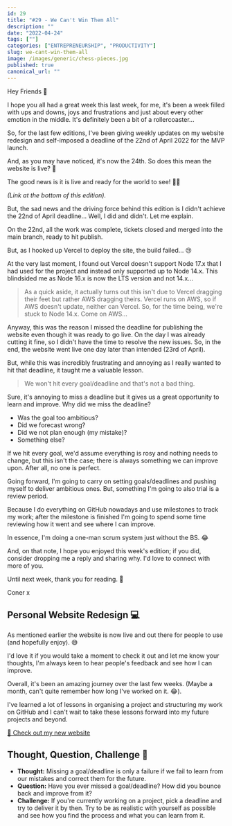 ```yaml
---
id: 29
title: "#29 - We Can't Win Them All"
description: ""
date: "2022-04-24"
tags: [""]
categories: ["ENTREPRENEURSHIP", "PRODUCTIVITY"]
slug: we-cant-win-them-all
image: /images/generic/chess-pieces.jpg
published: true
canonical_url: ""
---
```


Hey Friends 👋

I hope you all had a great week this last week, for me, it's been a week filled with ups and downs, joys and frustrations and just about every other emotion in the middle. It's definitely been a bit of a rollercoaster...

So, for the last few editions, I've been giving weekly updates on my website redesign and self-imposed a deadline of the 22nd of April 2022 for the MVP launch.

And, as you may have noticed, it's now the 24th. So does this mean the website is live? 👀

The good news is it is live and ready for the world to see! 🎉🥳

_(Link at the bottom of this edition)._

But, the sad news and the driving force behind this edition is I didn't achieve the 22nd of April deadline... Well, I did and didn't. Let me explain.

On the 22nd, all the work was complete, tickets closed and merged into the main branch, ready to hit publish.

But, as I hooked up Vercel to deploy the site, the build failed... 😢

At the very last moment, I found out Vercel doesn't support Node 17.x that I had used for the project and instead only supported up to Node 14.x. This blindsided me as Node 16.x is now the LTS version and not 14.x...

> As a quick aside, it actually turns out this isn't due to Vercel dragging their feet but rather AWS dragging theirs. Vercel runs on AWS, so if AWS doesn't update, neither can Vercel. So, for the time being, we're stuck to Node 14.x. Come on AWS...

Anyway, this was the reason I missed the deadline for publishing the website even though it was ready to go live. On the day I was already cutting it fine, so I didn't have the time to resolve the new issues. So, in the end, the website went live one day later than intended (23rd of April).

But, while this was incredibly frustrating and annoying as I really wanted to hit that deadline, it taught me a valuable lesson.

> We won't hit every goal/deadline and that's not a bad thing.

Sure, it's annoying to miss a deadline but it gives us a great opportunity to learn and improve. Why did we miss the deadline?

- Was the goal too ambitious?
- Did we forecast wrong?
- Did we not plan enough (my mistake)?
- Something else?

If we hit every goal, we'd assume everything is rosy and nothing needs to change, but this isn't the case; there is always something we can improve upon. After all, no one is perfect.

Going forward, I'm going to carry on setting goals/deadlines and pushing myself to deliver ambitious ones. But, something I'm going to also trial is a review period.

Because I do everything on GitHub nowadays and use milestones to track my work; after the milestone is finished I'm going to spend some time reviewing how it went and see where I can improve.

In essence, I'm doing a one-man scrum system just without the BS. 😂

And, on that note, I hope you enjoyed this week's edition; if you did, consider dropping me a reply and sharing why. I'd love to connect with more of you.

Until next week, thank you for reading. 🙏

Coner x

## Personal Website Redesign 💻

As mentioned earlier the website is now live and out there for people to use (and hopefully enjoy). 😅

I'd love it if you would take a moment to check it out and let me know your thoughts, I'm always keen to hear people's feedback and see how I can improve.

Overall, it's been an amazing journey over the last few weeks. (Maybe a month, can't quite remember how long I've worked on it. 😂).

I've learned a lot of lessons in organising a project and structuring my work on GitHub and I can't wait to take these lessons forward into my future projects and beyond.

[🔗 Check out my new website](http://conermurphy.com/)

## Thought, Question, Challenge 🤔

- **Thought:** Missing a goal/deadline is only a failure if we fail to learn from our mistakes and correct them for the future.
- **Question:** Have you ever missed a goal/deadline? How did you bounce back and improve from it?
- **Challenge:** If you're currently working on a project, pick a deadline and try to deliver it by then. Try to be as realistic with yourself as possible and see how you find the process and what you can learn from it.
